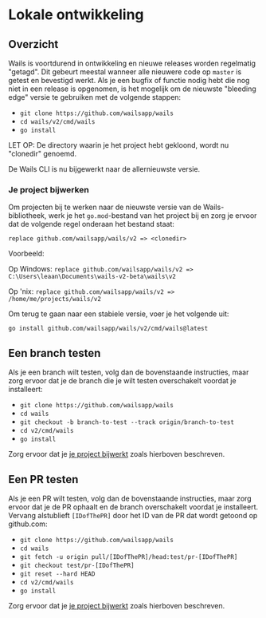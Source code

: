 # Lokale ontwikkeling

## Overzicht

Wails is voortdurend in ontwikkeling en nieuwe releases worden regelmatig "getagd". Dit gebeurt meestal wanneer alle nieuwere code op `master` is getest en bevestigd werkt. Als je een bugfix of functie nodig hebt die nog niet in een release is opgenomen, is het mogelijk om de nieuwste "bleeding edge" versie te gebruiken met de volgende stappen:

- `git clone https://github.com/wailsapp/wails`
- `cd wails/v2/cmd/wails`
- `go install`

LET OP: De directory waarin je het project hebt gekloond, wordt nu "clonedir" genoemd.

De Wails CLI is nu bijgewerkt naar de allernieuwste versie.

### Je project bijwerken

Om projecten bij te werken naar de nieuwste versie van de Wails-bibliotheek, werk je het `go.mod`-bestand van het project bij en zorg je ervoor dat de volgende regel onderaan het bestand staat:

`replace github.com/wailsapp/wails/v2 => <clonedir>`

Voorbeeld:

Op Windows:
`replace github.com/wailsapp/wails/v2 => C:\Users\leaan\Documents\wails-v2-beta\wails\v2`

Op 'nix:
`replace github.com/wailsapp/wails/v2 => /home/me/projects/wails/v2`

Om terug te gaan naar een stabiele versie, voer je het volgende uit:

`go install github.com/wailsapp/wails/v2/cmd/wails@latest`

## Een branch testen

Als je een branch wilt testen, volg dan de bovenstaande instructies, maar zorg ervoor dat je de branch die je wilt testen overschakelt voordat je installeert:

- `git clone https://github.com/wailsapp/wails`
- `cd wails`
- `git checkout -b branch-to-test --track origin/branch-to-test`
- `cd v2/cmd/wails`
- `go install`

Zorg ervoor dat je [je project bijwerkt](#je-project-bijwerken) zoals hierboven beschreven.

## Een PR testen

Als je een PR wilt testen, volg dan de bovenstaande instructies, maar zorg ervoor dat je de PR ophaalt en de branch overschakelt voordat je installeert. Vervang alstublieft `[IDofThePR]` door het ID van de PR dat wordt getoond op github.com:

- `git clone https://github.com/wailsapp/wails`
- `cd wails`
- `git fetch -u origin pull/[IDofThePR]/head:test/pr-[IDofThePR]`
- `git checkout test/pr-[IDofThePR]`
- `git reset --hard HEAD`
- `cd v2/cmd/wails`
- `go install`

Zorg ervoor dat je [je project bijwerkt](#je-project-bijwerken) zoals hierboven beschreven.